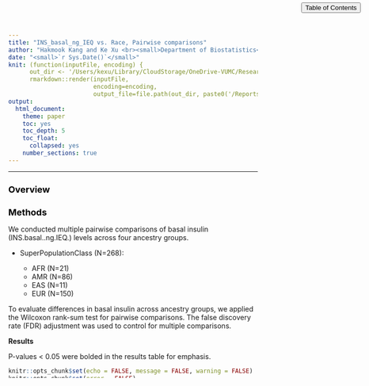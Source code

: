 ```yaml
---
title: "INS_basal_ng_IEQ vs. Race, Pairwise comparisons"
author: "Hakmook Kang and Ke Xu <br><small>Department of Biostatistics<br>Vanderbilt University School of Medicine</small>"
date: "<small>`r Sys.Date()`</small>"
knit: (function(inputFile, encoding) { 
      out_dir <- '/Users/kexu/Library/CloudStorage/OneDrive-VUMC/Research/Active/20241022_HIPP/REPORTS';
      rmarkdown::render(inputFile,
                        encoding=encoding, 
                        output_file=file.path(out_dir, paste0('/Reports-Multiple-PairwiseComparisons-AncestryGroups-',Sys.Date(),'.html'))) })
output: 
  html_document:
    theme: paper
    toc: yes
    toc_depth: 5
    toc_float: 
      collapsed: yes
    number_sections: true
---
```


<style type="text/css">
#TOC{
position:fixed;
top:0;
right:0;
margin: 40px 40px 40px 40px;
background-color: #F0F0F0;
border-color: Black;
z-index: 9;
}
#toc-toggle{
position:fixed;
top:0;
right:0;
margin: 5px 20px 5px 20px;
}
.col-md-3 {
  width: 3%;
}
div.container-fluid.main-container{
  max-width: none;
  margin-left: none;
  margin-right: none;
}
p img{
  max-width:none;
}
.title{
  max-width:100ex;
}
h1.title {
  font-size: 22px;
  color: Black;
}
h1 { /* Header 1 */
  font-size: 18px;
  color: Black;
}
h2 { /* Header 2 */
  font-size: 18px;
  color: Black;
}
h3 { /* Header 3 */
  font-size: 18px;
  color: Black;
}
h4 { /* Header 4 */
   font-size: 16px;
  color: Black;
}
h5 { /* Header 5 */
   font-size: 16px;
  color: Black;
}
hr {
  border-color: Black;
  width:100%;
  border-width:2px;
}
</style>

<button id="toc-toggle" type="button" class="btn btn-default btn-xs code-folding-btn pull-right collapsed" 
onclick="toggletoc()"><span>Table of Contents</span></button>

<script>
function toggletoc(){
$("#TOC").toggle();
}
</script>

<hr>

# Overview

<!-- -->
## Methods

We conducted multiple pairwise comparisons of basal insulin (INS.basal..ng.IEQ.) levels across four ancestry groups.

- SuperPopulationClass (N=268):
  
  - AFR (N=21)
  - AMR (N=86)
  - EAS (N=11)
  - EUR (N=150)


To evaluate differences in basal insulin across ancestry groups, we applied the Wilcoxon rank-sum test for pairwise comparisons. The false discovery rate (FDR) adjustment was used to control for multiple comparisons.

**Results**

P-values < 0.05 were bolded in the results table for emphasis.

```r
knitr::opts_chunk$set(echo = FALSE, message = FALSE, warning = FALSE)
knitr::opts_chunk$set(error = FALSE)
```

```r
rm(list=ls())
library(tidyverse)
library(Hmisc)
library(rms)
library(kableExtra)
library(knitr)
library(dplyr)
library(readxl)
library(VGAM)
library(sjPlot)
options(digits = 4)
options(scipen = -3)
```

```r
# Define the function for p-values calculations
comput = function(race1, race2, dat1){
  temp1 = dat1$INS_basal_ng_IEQ[dat1[[race1]] == 1]
  temp2 = dat1$INS_basal_ng_IEQ[dat1[[race2]] == 1]
    
  test1 = wilcox.test(temp1, temp2)
 
  pval = c(race1, race2, round(test1$p.value, 4))
  return(pval)
}
```

```r
# Data cleaning
hipp<-read_excel("/Users/kexu/Library/CloudStorage/OneDrive-VUMC/Research/Active/20241022_HIPP/DATA0/20240411_HIPP_data_freeze_202211071_new_morphology_data_updated.xlsx", sheet="Master_table")

# Replace spaces, parentheses, dashes, and other special characters with underscores
colnames(hipp) <- gsub("[^[:alnum:]]+", "_", colnames(hipp))
colnames(hipp) <- gsub("_+", "_", colnames(hipp))
colnames(hipp) <- gsub("^_|_$", "", colnames(hipp))
colnames(hipp) <- gsub("content", "percent", colnames(hipp))


hipp = hipp[which(hipp$n299cohort == "Y"),]

# define non-diabetes and pre-diabetes

hipp$group<-NA
hipp$group[hipp$Donor_HbA1c<5.7]<-1
hipp$group[hipp$Donor_HbA1c>=5.7]<-2
hipp$group<-factor(hipp$group, levels = 1:2, labels = c("Normal","Pre-diabetes"))

#redefine race to combine American Indian with Native Hawaiian/Pacific Islander
hipp$race2<-NA
hipp$race2[hipp$Race=="White"]<-1
hipp$race2[hipp$Race=="Black or African American"]<-2
hipp$race2[hipp$Race=="Hispanic/Latino"]<-3
hipp$race2[hipp$Race=="Asian"]<-4
# hipp$race2[hipp$Race=="American Indian or Alaska Native" | 
#              hipp$Race=="Native Hawaiian or Other Pacific Islander"]<-5
# hipp$race2[hipp$Race=="Not Available"]<-6
hipp$race2<-factor(hipp$race2, levels = 1:4, 
                   labels = c("White","Black","Hispanic","Asian"))
label(hipp$race2) = "Race"

hipp<-subset(hipp, subset = !is.na(race2))

hipp$center<-NA
hipp$center[hipp$Center=="Scharp-Lacy"]<-1
hipp$center[hipp$Center=="SC-ICRC"]<-2
hipp$center[hipp$Center=="Miami"]<-3
hipp$center[hipp$Center=="Wisconsin"]<-4
hipp$center[hipp$Center=="Pennsylvania"]<-5
hipp$center<-factor(hipp$center, levels = 1:5, labels = c("Scharp-Lacy","SC-ICRC","Miami","Wisconsin","Pennsylvania"))

hipp$Center<-factor(hipp$Center)
hipp$Race<-factor(hipp$Race)
hipp$White = factor(ifelse(hipp$race2 == "White", 1, 0))
hipp$Black = factor(ifelse(hipp$race2 == "Black", 1, 0))
hipp$Hispanic = factor(ifelse(hipp$race2 == "Hispanic", 1, 0))
hipp$Asian = factor(ifelse(hipp$race2 == "Asian", 1, 0))

hipp$INS_basal_ng_IEQ<-scale(as.numeric(hipp$INS_basal_ng_IEQ))

# Read Genetic data
gen_dat = read.csv('/Users/kexu/Library/CloudStorage/OneDrive-VUMC/Research/Active/20241022_HIPP/DATA0/IIDP_for_Yasminye_71924_HK.csv')

hipp$DONOR_RRID = substring(hipp$RRID,6)
dat_all = merge(gen_dat, hipp, by="DONOR_RRID")

### genetic ancestry
#names(dat_all)
dat_all$AFR = factor(ifelse(dat_all$SuperPopulationClass == "AFR", 1, 0))
dat_all$AMR = factor(ifelse(dat_all$SuperPopulationClass == "AMR", 1, 0))
dat_all$EAS = factor(ifelse(dat_all$SuperPopulationClass == "EAS", 1, 0))
dat_all$EUR = factor(ifelse(dat_all$SuperPopulationClass == "EUR", 1, 0))
```


# INS_basal_ng_IEQ: genetic ancestry

```r
############################################################

out1 = comput("EUR", "AFR", dat_all)
out2 = comput("EUR", "EAS", dat_all)
out3 = comput("EUR", "AMR", dat_all)
out4 = comput("AFR", "EAS", dat_all)
out5 = comput("AFR", "AMR", dat_all)
out6 = comput("EAS", "AMR", dat_all)

outnew = data.frame(rbind(out1, out2, out3, out4, out5, out6))
colnames(outnew) = c("race1", "race2", "P_Value")

outnew$Adjust_P_Value = p.adjust(as.numeric(outnew$P_Value), method="fdr")
rownames(outnew) = NULL

  # Convert P_Value and Adjust_P_Value columns to numeric
  data <- outnew %>%
    mutate(
      P_Value = as.numeric(P_Value),
      Adjust_P_Value = as.numeric(Adjust_P_Value)
    )
  
  # Format p-values and adjusted p-values as scientific notation
  data$pvalueCharacter <- as.character(formatC(data$P_Value, digits = 4, format = 'f'))
  data$adjpvalueCharacter <- as.character(formatC(data$Adjust_P_Value, digits = 4, format = 'f'))
  
  # Apply bold formatting for p-values less than 0.05
  data[data$P_Value < 0.05, 'pvalueCharacter'] <- cell_spec(data[data$P_Value < 0.05, 'pvalueCharacter'], "html", bold = TRUE)
  data[data$Adjust_P_Value < 0.05, 'adjpvalueCharacter'] <- cell_spec(data[data$Adjust_P_Value < 0.05, 'adjpvalueCharacter'], "html", bold = TRUE)
  
  # Drop the original P_Value and Adjust_P_Value columns
  data <- data[, -c(3, 4)]
  
  # Rename the columns
  colnames(data) <- c("Race1", "Race2", "P-val", "Adj P-val")
  
  # Return the styled table
  kbl(data, escape = FALSE, digits = 4) %>%
    kable_styling()
```

